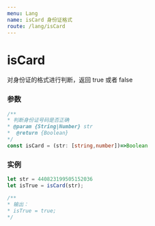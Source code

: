 ```yaml
---
menu: Lang
name: isCard 身份证格式
route: /lang/isCard
---
```


# isCard
对身份证的格式进行判断，返回 true 或者 false

### 参数

```typescript
/**
* 判断身份证号码是否正确
* @param {String|Number} str
*  @return {Boolean}
*/
const isCard = (str: [string,number])=>Boolean
```

### 实例

```javascript
let str = 440823199505152036
let isTrue = isCard(str);

/**
* 输出：
* isTrue = true;
*/

```